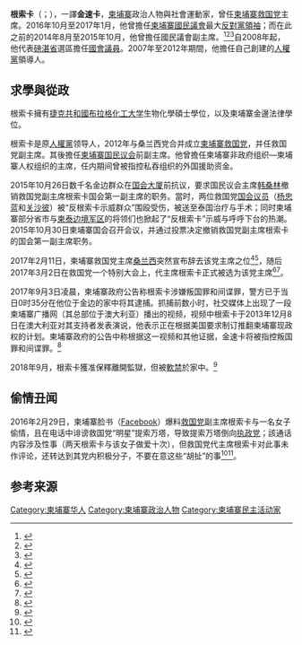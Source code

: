 {{citation style|time=2017-06-18T10:10:20+00:00}}
{{NoteTA 
|G1=Country
}}
{{Infobox Politician
| name          = 根索卡<br>{{lang|km|កឹម សុខា}}
| image         = Kem Soka (2016).jpg
| caption       = 2016年
| order         =  
|office           = [[柬埔寨救国党|柬埔寨救国党]]主席
|vicechairman    = {{link-en|波洪|Pol Hom}}<br>{{link-en|穆索华|Mu Sochua}}<br>[[杨才英|杨才英]] 
|term_start       = 2017年3月2日
|term_end         = 2017年11月16日
|predecessor      = [[桑兰西|桑兰西]] 
| successor     = 政黨解散
| office1        = [[柬埔寨救国党|柬埔寨救国党]]副主席
| term_start1    = 2012年7月17日
| term_end1      = 2017年3月2日
| chairman1      = [[桑蘭西|桑蘭西]]
| predecessor1   = 職位設立
| successor1     = {{link-en|波洪|Pol Hom}}<br>{{link-en|穆索华|Mu Sochua}}<br>[[杨才英|杨才英]]
| office2        = {{link-en|柬埔寨反對派領袖|Minority Leader (Cambodia)}}
| term_start2    = 2014年8月26日
| term_end2      = 2015年10月30日
|monarch2         = [[諾羅敦·西哈莫尼|諾羅敦·西哈莫尼]] 
|primeminister2   = [[洪森|洪森]]
| deputy2      = [[殷索万|殷索万]]
| predecessor2   = [[桑蘭西|桑蘭西]]
| successor2     = 職位廢除 
| office4        = [[柬埔寨国民议会|柬埔寨国民议会]]第一副主席
| term_start4    = 2014年8月26日
| term_end4      = 2015年10月30日
| chairman4      = [[韓桑林|韓桑林]]
| predecessor4   = {{link-en|温涅|Nguon Nhel}}
| successor4     = {{link-en|尤霍格里|You Hockry}}
| office5   = [[柬埔寨國民議會|柬埔寨國民議會]]議員
| term_start5    = 2008年9月24日
| term_end5      = 2017年9月3日
|constituency5    = [[磅湛省|磅湛省]]
| term_start6    = 1993年6月14日
| term_end6      = 1998年7月26日
|constituency6    = [[茶膠省|茶膠省]]
| office7   = [[柬埔寨參議院|柬埔寨參議院]]議員
| term_start7    = 1999年
| term_end7      = 2002年
| office8        = [[人权党_(柬埔寨)|柬埔寨人權黨]]主席
| term_start8    = 2012年7月17日
| term_end8      = 2017年3月2日
| vicechairman8     = 宋索贝<br>[[賓索萬|賓索萬]]
| predecessor8   = 職位設立
| successor8     = 宋索贝
| office9        = {{link-en|柬埔寨人權中心|Cambodian Center for Human Rights}}主席
| term_start9    = 2002年10月3日
| term_end9      = 2007年4月
| predecessor9   = 職位設立
| successor9     = 奥维拉
| birth_date    = {{birth date and age|1953|6|27}}
| birth_place   = [[柬埔寨|柬埔寨]][[茶膠省|茶膠省]]
| nationality   = {{flag|柬埔寨}}
| death_date    = 
| death_place   = 
| party         = [[柬埔寨救國黨|柬埔寨救國黨]] (2012–2017)<br>[[人權黨_(柬埔寨)|人權黨]] (2007–2012)<br>[[無黨籍|無黨籍]] (2002–2007)<br>[[奉辛比克黨|奉辛比克黨]] (1999–2002) <br> [[佛教自由民主黨|佛教自由民主黨]] (1993–1999)
| spouse        = {{marriage|德占莫诺|28 December 1980}} 
| children       = [[根莫诺维提亚|根莫诺维提亚]]<br>根萨玛提达
| residence     = 
| alma_mater    = [[布拉格化工大學|布拉格化工大學]] ([[理學碩士|MSc]]) <br> {{link-en|皇家法律與經濟大學|Royal University of Law and Economics}}
| religion      = 
| signature     = Kem Sokha signature.png
| website       = {{URL|kemsokha.info}} 
| footnotes     = 
}}
{{Contains Khmer text}}
'''根索卡'''（{{kmr|k=កឹម សុខា|r=Kem Sokha}}；{{bd|1953年|6月27日}}），一譯'''金速卡'''，[[柬埔寨|柬埔寨]]政治人物與社會運動家，曾任[[柬埔寨救国党|柬埔寨救国党]]主席。2016年10月至2017年1月，他曾擔任[[柬埔寨國民議會|柬埔寨國民議會]]最大[[反對黨|反對黨]][[反對黨領袖|領袖]]；而在此之前的2014年8月至2015年10月，他曾擔任國民議會副主席。<ref name="RFA">{{Cite web |url=http://www.rfa.org/khmer/news/politics/kemsokha-elected-as-first-vice-president-of-Na-08252014223905.html |title=លោក កឹម សុខា ត្រូវបានបោះឆ្នោតជ្រើសរើសជាអនុប្រធានទី១សភា |trans_title=Kem Sokha elected as first vice president of National Assembly |language=km |date=26 August 2014 |work=[[Radio_Free_Asia|Radio Free Asia]] |accessdate=26 August 2014 |archive-date=2021-02-14 |archive-url=https://web.archive.org/web/20210214123059/https://www.rfa.org/khmer/news/politics/kemsokha-elected-as-first-vice-president-of-Na-08252014223905.html |dead-url=no }}</ref><ref name="PPP">{{cite news |url=http://www.phnompenhpost.com/national/sokha-stripped-national-assembly-vice-presidency |title=Sokha stripped of National Assembly vice presidency |work=[[The_Phnom_Penh_Post|The Phnom Penh Post]] |date=30 October 2015 |accessdate=30 October 2015 |archive-date=2019-06-19 |archive-url=https://web.archive.org/web/20190619192827/https://www.phnompenhpost.com/national/sokha-stripped-national-assembly-vice-presidency |dead-url=no }}</ref><ref name="abolish">{{cite news|url=https://www.cambodiadaily.com/news/culture-of-dialogue-faces-official-demise-124308/|title=Culture of Dialogue Faces Official Demise|work=The Cambodia Daily|date=31 January 2017|accessdate=31 January 2017|first=Naren|last=Kuch|archive-date=2019-06-02|archive-url=https://web.archive.org/web/20190602134829/https://www.cambodiadaily.com/news/culture-of-dialogue-faces-official-demise-124308/|dead-url=no}}</ref>自2008年起，他代表[[磅湛省|磅湛省]]選區擔任[[國會議員|國會議員]]。2007年至2012年期間，他擔任自己創建的[[人權黨_(柬埔寨)|人權黨]]領導人。

==求學與從政==
根索卡擁有[[捷克共和國|捷克共和國]][[布拉格化工大学|布拉格化工大学]]生物化學碩士學位，以及柬埔寨金邊{{link-en|皇家法律與經濟大學|Royal University of Law and Economics}}法律學位。

根索卡是原[[人權黨_(柬埔寨)|人權黨]]领导人，2012年与桑兰西党合并成立[[柬埔寨救国党|柬埔寨救国党]]，并任救国党副主席。其後擔任[[柬埔寨国民议会|柬埔寨国民议会]]前副主席。他曾擔任柬埔寨非政府组织—柬埔寨人权组织的主席，任内期间曾被指控私吞组织的外国援助资金。

2015年10月26日数千名金边群众在[[国会大厦|国会大厦]]前抗议，要求国民议会主席[[韩桑林|韩桑林]]撤销救国党副主席根索卡国会第一副主席的职务。當时，两位救国党[[国会议员|国会议员]]（[[杨忠蓝|杨忠蓝]]和[[关沙彼|关沙彼]]）被“反根索卡示威群众”围殴受伤，被送至泰国治疗与手术；同时柬埔寨部分省市与[[柬埔寨王家陸軍|柬泰边境军区]]的将领们也掀起了“反根索卡”示威与呼呼下台的热潮。2015年10月30日柬埔寨国会召开会议，并通过投票决定撤销救国党副主席根索卡的国会第一副主席职务。

2017年2月11日，柬埔寨救国党主席[[桑兰西|桑兰西]]突然宣布辞去该党主席之位<ref>{{Cite news |url=http://www.chinanews.com/gj/2017/02-11/8147376.shtml |title=柬救国党主席桑兰西宣布辞去党主席 |publisher=中新網 |date=2017-02-11 |accessdate=2017-03-31 |archive-date=2017-02-13 |archive-url=https://web.archive.org/web/20170213165137/http://www.chinanews.com/gj/2017/02-11/8147376.shtml |dead-url=no }}</ref><ref>{{Cite news |url=http://www.chinanews.com/gj/2017/02-13/8147792.shtml |title=柬救国党主席桑兰西称 辞去党主席是避免“党解散” |date=2017-02-13 |accessdate=2017-03-31 |archive-date=2017-02-13 |archive-url=https://web.archive.org/web/20170213163914/http://www.chinanews.com/gj/2017/02-13/8147792.shtml |dead-url=no }}</ref>，随后2017年3月2日在救国党一个特别大会上，代主席根索卡正式被选为该党主席<ref>{{Cite web |url=http://zh.vietnamplus.vn/%E9%87%91%E9%80%9F%E5%8D%A1%E6%AD%A3%E5%BC%8F%E5%BD%93%E9%80%89%E6%9F%AC%E5%9F%94%E5%AF%A8%E6%95%91%E5%9B%BD%E5%85%9A%E4%B8%BB%E5%B8%AD/62385.vnp |title=金速卡正式当选柬埔寨救国党主席 |access-date=2017-03-31 |archive-date=2020-09-24 |archive-url=https://web.archive.org/web/20200924030843/https://zh.vietnamplus.vn/%E9%87%91%E9%80%9F%E5%8D%A1%E6%AD%A3%E5%BC%8F%E5%BD%93%E9%80%89%E6%9F%AC%E5%9F%94%E5%AF%A8%E6%95%91%E5%9B%BD%E5%85%9A%E4%B8%BB%E5%B8%AD/62385.vnp |dead-url=no }}</ref><ref>{{Cite web |url=http://angkor-news.com/front/detail/9987 |title=国会投票决定撤销金速卡国会第一副主席职务 }}{{Dead link|date=2020年2月 |bot=InternetArchiveBot |fix-attempted=yes }}</ref>。

2017年9月3日凌晨，柬埔寨政府公告称根索卡涉嫌叛国罪和间谍罪，警方已于当日0时35分在他位于金边的家中将其逮捕。抓捕前数小时，社交媒体上出现了一段柬埔寨广播网（其总部位于澳大利亚）播出的视频，视频中根索卡于2013年12月8日在澳大利亚对其支持者发表演说，他表示正在根据美国要求制订推翻柬埔寨现政权的计划。柬埔寨政府的公告中称根据这一视频和其他证据，金速卡将被指控叛国罪和间谍罪。<ref>{{cite news|title=柬反对党救国党主席根索卡因涉嫌叛国被捕|url=http://news.163.com/17/0903/10/CTDCQU5400018AOQ.html|accessdate=2017-09-03|agency=新华社|date=2017-09-03|archive-url=https://web.archive.org/web/20170903210817/http://news.163.com/17/0903/10/CTDCQU5400018AOQ.html|archive-date=2017-09-03|dead-url=yes}}</ref>

2018年9月，根索卡獲准保釋離開監獄，但被[[軟禁|軟禁]]於家中。<ref>{{cite news |url=https://www.bbc.com/news/world-asia-45468359 |title=Cambodia releases opposition leader Kem Sokha on bail |work=BBC News |date=2018-09-10 |accessdate=2018-09-10 |archive-date=2021-01-17 |archive-url=https://web.archive.org/web/20210117202220/https://www.bbc.com/news/world-asia-45468359 |dead-url=no }}</ref>

==偷情丑闻==
2016年2月29日，柬埔寨脸书（[[Facebook|Facebook]]）爆料[[柬埔寨救国党|救国党]]副主席根索卡与一名女子偷情，且在电话中诽谤救国党“明星”提索万塔，导致提索万塔倒向[[柬埔寨人民党|执政党]]；該通话内容涉及性事（两天根索卡与该女子做爱十次），但救国党代主席根索卡对此事未作评论，还转达到其党内积极分子，不要在意这些“胡扯”的事<ref>{{Cite web |url=http://www.jianhuadaily.com/index.php?option=com_k2&view=item&id=20905:2016-03-03-14-11-08 |title=“桃花劫”谣言满天飞 金速卡：这是对手的诡计 |access-date=2017-03-31 |archive-date=2017-03-31 |archive-url=https://web.archive.org/web/20170331205716/http://www.jianhuadaily.com/index.php?option=com_k2&view=item&id=20905:2016-03-03-14-11-08 |dead-url=no }}</ref><ref>{{Cite web |url=http://huashangnews.com/%E9%87%91%E9%80%9F%E5%8D%A1%E6%81%8B%E7%88%B1%E4%B8%91%E9%97%BB%E6%A1%88%E4%BB%B6%E6%8C%81%E7%BB%AD%E5%8F%91%E9%85%B5/ |title=“金速卡恋爱丑闻”案件持续发酵 |access-date=2017-03-31 |archive-url=https://web.archive.org/web/20170331210523/http://huashangnews.com/%E9%87%91%E9%80%9F%E5%8D%A1%E6%81%8B%E7%88%B1%E4%B8%91%E9%97%BB%E6%A1%88%E4%BB%B6%E6%8C%81%E7%BB%AD%E5%8F%91%E9%85%B5/ |archive-date=2017-03-31 |dead-url=yes }}</ref>。

==参考来源==
<references/>

[[Category:柬埔寨华人|Category:柬埔寨华人]]
[[Category:柬埔寨政治人物|Category:柬埔寨政治人物]]
[[Category:柬埔寨民主活动家|Category:柬埔寨民主活动家]]
